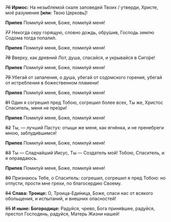 ~~76~~ **Ирмос:** На незыблемой скале заповедей Твоих / утверди, Христе, моё разумение **[или:** Твою Церковь<R>]</R>!

**Припев** Помилуй меня, Боже, помилуй меня!

~~77~~ Некогда серу горящую, словно дождь, обру́шив, Господь землю Содома тогда попали́л.

**Припев** Помилуй меня, Боже, помилуй меня!

~~78~~ Вверху, как древний Лот, душа, спасайся, и укрывайся в Сиго́ре!

**Припев** Помилуй меня, Боже, помилуй меня!

~~79~~ Убегай от запаления, о душа, убегай от содомского горения, убегай от истребления в божественном пламени!

**Припев** Помилуй меня, Боже, помилуй меня!

~~81~~ Один я согрешил пред Тобою, согрешил более всех, Ты же, Христос Спаситель, меня не пре́зри!

**Припев** Помилуй меня, Боже, помилуй меня!

~~82~~ Ты, — лучший Пастух: отыщи же меня, как ягнёнка, и не пренебреги мною, заблуди́вшимся!

**Припев** Помилуй меня, Боже, помилуй меня!

~~83~~ Ты — Сладчайший Иисус, Ты — Создатель мой! Тобою, Спаситель, и я оправдаюсь.

**Припев** Помилуй меня, Боже, помилуй меня!

~~80~~ Признаюсь Тебе, о Спаситель: согрешил, согрешил я пред Тобою: но отпусти, прости мне грехи, по благосердию Своему.

~~84~~ **Слава: Троице:** О, Троица-Еди́ница, Боже, спаси нас от всякого обольщения, и испытаний, и внешних опасностей!

~~85~~ **И ныне: Богородице:** Радуйся, чрево, Бога приня́вшее, радуйся, престол Господень, радуйся, Матерь Жизни нашей!
